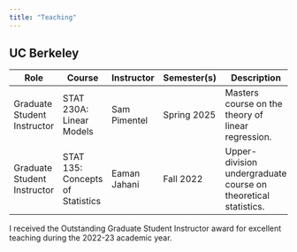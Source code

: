 ```yaml
---
title: "Teaching"
---
```


## UC Berkeley

| Role | Course | Instructor | Semester(s) | Description |
|--------------|--------------|--------------|--------------|----------------|
| Graduate Student Instructor | STAT 230A: Linear Models | Sam Pimentel | Spring 2025 | Masters course on the theory of linear regression. |
| Graduate Student Instructor | STAT 135: Concepts of Statistics | Eaman Jahani | Fall 2022 | Upper-division undergraduate course on theoretical statistics. |

\bigskip

I received the Outstanding Graduate Student Instructor award for excellent teaching during the 2022-23 academic year.
